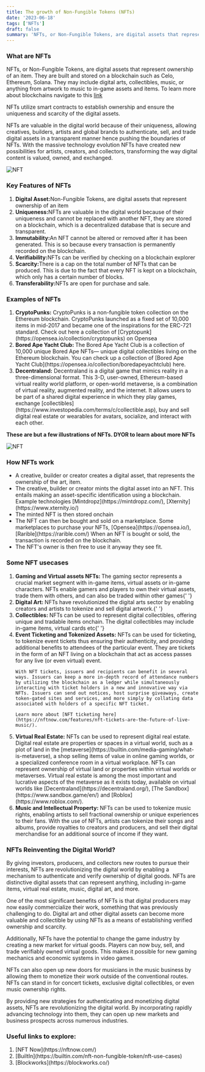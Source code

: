 ```yaml
---
title: The growth of Non-Fungible Tokens (NFTs)
date: '2023-06-18'
tags: ['NFTs']
draft: false
summary: 'NFTs, or Non-Fungible Tokens, are digital assets that represent ownership of an item. They are built and stored on a blockchain. They may include digital arts, collectibles, music, or anything from artwork to music to in-game assets and items.'
---
```


### What are NFTs

NFTs, or Non-Fungible Tokens, are digital assets that represent ownership of an item. They are built and stored on a blockchain such as Celo, Ethereum, Solana. They may include digital arts, collectibles, music, or anything from artwork to music to in-game assets and items. To learn more about blockchains navigate to this [link](https://mabwa.netlify.app/blog/nested-route/blockchain)

NFTs utilize smart contracts to establish ownership and ensure the uniqueness and scarcity of the digital assets.

NFTs are valuable in the digital world because of their uniqueness, allowing creatives, builders, artists and global brands to authenticate, sell, and trade digital assets in a transparent manner hence pushing the boundaries of NFTs. With the massive technology evolution NFTs have created new possibilities for artists, creators, and collectors, transforming the way digital content is valued, owned, and exchanged.

![NFT](/static/images/canada/nfts.jpg)

### Key Features of NFTs

<ol>
  <li>
    <strong>Digital Asset:</strong>Non-Fungible Tokens, are digital assets that represent ownership
    of an item
  </li>
  <li>
    <strong>Uniqueness:</strong>NFTs are valuable in the digital world because of their uniqueness
    and cannot be replaced with another NFT, they are stored on a blockchain, which is a
    decentralized database that is secure and transparent.
  </li>
  <li>
    <strong>Immutability:</strong>An NFT cannot be altered or removed after it has been generated.
    This is so because every transaction is permanently recorded on the blockchain.
  </li>
  <li>
    <strong>Verifiability:</strong>NFTs can be verified by checking on a blockchain explorer
  </li>
  <li>
    <strong>Scarcity:</strong>There is a cap on the total number of NFTs that can be produced. This
    is due to the fact that every NFT is kept on a blockchain, which only has a certain number of
    blocks.
  </li>
  <li>
    <strong>Transferability:</strong>NFTs are open for purchase and sale.
  </li>
</ol>

### Examples of NFTs

<ol>
  <li>
    <strong>CryptoPunks:</strong> CryptoPunks is a non-fungible token collection on the Ethereum
    blockchain. CryptoPunks launched as a fixed set of 10,000 items in mid-2017 and became one of
    the inspirations for the ERC-721 standard. Check out here a collection of
    [Cryptopunk](https://opensea.io/collection/cryptopunks) on Opensea
  </li>
  <li>
    <strong>Bored Ape Yacht Club: </strong> The Bored Ape Yacht Club is a collection of 10,000
    unique Bored Ape NFTs— unique digital collectibles living on the Ethereum blockchain. You can
    check up a collection of [Bored Ape Yacht Club](https://opensea.io/collection/boredapeyachtclub)
    here.
  </li>
  <li>
    <strong>Decentraland:</strong> Decentraland is a digital game that mimics reality in a
    three-dimensional format. This 3-D, user-owned, Ethereum-based virtual reality world platform,
    or open-world metaverse, is a combination of virtual reality, augmented reality, and the
    internet. It allows users to be part of a shared digital experience in which they play games,
    exchange [collectibles](https://www.investopedia.com/terms/c/collectible.asp), buy and sell
    digital real estate or wearables for avatars, socialize, and interact with each other.
  </li>
</ol>

<strong>These are but a few illustrations of NFTs. DYOR to learn about more NFTs</strong>

![NFT](/static/images/canada/boredape.jpg)

### How NFTs work

<ul>
  <li>
    A creative, builder or creator creates a digital asset, that represents the ownership of the
    art, item.
  </li>
  <li>
    The creative, builder or creator mints the digital asset into an NFT. This entails making an
    asset-specific identification using a blockchain. Example technologies
    [Mintdropz](https://mintdropz.com/), [Xternity](https://www.xternity.io/)
  </li>
  <li>The minted NFT is then stored onchain</li>
  <li>
    The NFT can then be bought and sold on a marketplace. Some marketplaces to purchase your NFTs,
    [Opensea](https://opensea.io/), [Rarible](https://rarible.com/) When an NFT is bought or sold,
    the transaction is recorded on the blockchain.
  </li>
  <li>The NFT's owner is then free to use it anyway they see fit.</li>
</ul>

### Some NFT usecases

<ol>
  <li>
    <strong>Gaming and Virtual assets NFTs: </strong>The gaming sector represents a crucial market
    segment with in-game items, virtual assets or in-game characters. NFTs enable gamers and players
    to own their virtual assets, trade them with others, and can also be traded within other
    games{' '}
  </li>
  <li>
    <strong>Digital Art: </strong>NFTs have revolutionized the digital arts sector by enabling
    creators and artists to tokenize and sell digital artwork.{' '}
  </li>
  <li>
    <strong>Collectibles: </strong> NFTs can be used to represent digital collectibles, offering
    unique and tradable items onchain. The digital collectibles may include in-game items, virtual
    cards etc{' '}
  </li>
  <li>
    <strong>Event Ticketing and Tokenized Assets:</strong> NFTs can be used for ticketing, to
    tokenize event tickets thus ensuring their authenticity, and providing additional benefits to
    attendees of the particular event. They are tickets in the form of an NFT living on a blockchain that act as access passes for any live (or even virtual) event.

    With NFT tickets, issuers and recipients can benefit in several ways. Issuers can keep a more in-depth record of attendance numbers by utilizing the blockchain as a ledger while simultaneously interacting with ticket holders in a new and innovative way via NFTs. Issuers can send out notices, host surprise giveaways, create token-gated sites and services, and more simply by collating data associated with holders of a specific NFT ticket.

    Learn more about [NFT ticketing here](https://nftnow.com/features/nft-tickets-are-the-future-of-live-music/).

  </li>
  <li><strong>Virtual Real Estate:</strong> NFTs can be used to represent digital real estate. Digital real estate are properties or spaces in a virtual world, such as a plot of land in the [metaverse](https://builtin.com/media-gaming/what-is-metaverse), a shop selling items of value in online gaming worlds, or a specialized conference room in a virtual workplace. NFTs can represent ownership of virtual land or properties within virtual worlds or metaverses. Virtual real estate is among the most important and lucrative aspects of the metaverse as it exists today, available on virtual worlds like [Decentraland](https://decentraland.org/), [The Sandbox](https://www.sandbox.game/en/) and [Roblox](https://www.roblox.com/).</li>
  <li><strong>Music and Intellectual Property: </strong> NFTs can be used to tokenize music rights, enabling artists to sell fractional ownership or unique experiences to their fans. With the use of NFTs, artists can tokenize their songs and albums, provide royalties to creators and producers, and sell their digital merchandise for an additional source of income if they want.</li>
</ol>

### NFTs Reinventing the Digital World?

By giving investors, producers, and collectors new routes to pursue their interests, NFTs are revolutionizing the digital world by enabling a mechanism to authenticate and verify ownership of digital goods. NFTs are distinctive digital assets that can represent anything, including in-game items, virtual real estate, music, digital art, and more.

One of the most significant benefits of NFTs is that digital producers may now easily commercialize their work, something that was previously challenging to do. Digital art and other digital assets can become more valuable and collectible by using NFTs as a means of establishing verified ownership and scarcity.

Additionally, NFTs have the potential to change the game industry by creating a new market for virtual goods. Players can now buy, sell, and trade verifiably owned virtual goods. This makes it possible for new gaming mechanics and economic systems in video games.

NFTs can also open up new doors for musicians in the music business by allowing them to monetize their work outside of the conventional routes. NFTs can stand in for concert tickets, exclusive digital collectibles, or even music ownership rights.

By providing new strategies for authenticating and monetizing digital assets, NFTs are revolutionizing the digital world. By incorporating rapidly advancing technology into them, they can open up new markets and business prospects across numerous industries.

### Useful links to explore:

<ol>
  <li>[NFT Now](https://nftnow.com/)</li>
  <li>[BuiltIn](https://builtin.com/nft-non-fungible-token/nft-use-cases)</li>
  <li>[Blockworks](https://blockworks.co/)</li>
</ol>

